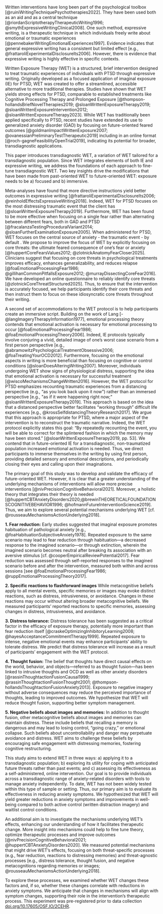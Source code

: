 Written interventions have long been part of the psychological toolbox [@ruiniWritingTechniquePsychotherapies2022].
They have been used both as an aid and as a central technique [@riordanScriptotherapyTherapeuticWriting1996; @smythExpressiveWritingClinical2008].
One such method, expressive writing, is a therapeutic technique in which individuals freely write about emotional or traumatic experiences [@pennebakerWritingEmotionalExperiences1997].
Evidence indicates that general expressive writing has a consistent but limited effect [e.g., @frattaroliExperimentalDisclosureIts2006].
However, there is evidence that expressive writing is highly effective in specific contexts.

Written Exposure Therapy (WET) is a structured, brief intervention designed to treat traumatic experiences of individuals with PTSD through expressive writing.
Originally developed as a focused application of imaginal exposure (IE) for PTSD, WET was created to offer a streamlined, accessible alternative to more traditional therapies.
Studies have shown that WET yields strong effects for PTSD, comparable to established treatments like Cognitive Processing Therapy and Prolonged Exposure [@thompson-hollandsBriefNovelTherapies2019; @sloanWrittenExposureTherapy2019; @sloanWrittenExposureIntervention2012; @sloanWrittenExposureTherapy2023].
While WET has traditionally been applied specifically to PTSD, recent studies have extended its use to generalized anxiety disorder (GAD) by focusing on future-oriented feared outcomes [@goldmanImpactWrittenExposure2007; @ovanessianPreliminaryTestTherapeutic2019] including in an online format [@roch-gagneFeasibilityOpenTrial2019], indicating its potential for broader, transdiagnostic applications.

This paper introduces transdiagnostic WET, a variation of WET tailored for a transdiagnostic population.
Since WET integrates elements of both IE and expressive writing, we address the foundations of each approach to fine-tune transdiagnostic WET.
Two key insights drive the modifications that have been made from past-oriented WET to future-oriented WET: exposure needs to be a) focused and b) immersive.

Meta-analyses have found that more directive instructions yield better outcomes in expressive writing [@frattaroliExperimentalDisclosureIts2006; @reinholdEffectsExpressiveWriting2018].
Indeed, WET for PTSD focuses on the most distressing traumatic event that the client has [@sloanWrittenExposureTherapy2019].
Furthermore, WET has been found to be more effective when focusing on a single fear rather than alternating between different fears, both in GAD and PTSD [@fracalanzaTestingProceduralVariant2014; @sloanFurtherExaminationExposure2005].
When administered for PTSD, WET focuses on the central source of anxiety - the traumatic event - by default .
We propose to improve the focus of WET by explicitly focusing on core threats: the ultimate feared consequence of one's fear or anxiety [@huppertCoreFearsValues2012; @zlotnickAnatomyFearCloser2025].
Clinicians suggest that focusing on core threats in psychological treatments improves efficacy, enhances generalizability, and reduces relapse 
[@foaEmotionalProcessingFear1986; @gillihanCommonPitfallsExposure2012; @murrayDissectingCoreFear2016].
We have developed an online questionnaire to reliably identify core threats [@zlotnickCoreThreatStructured2025].
Thus, to ensure that the intervention is accurately focused, we help participants identify their core threats and then instruct them to focus on these idiosyncratic core threats throughout their writing.

A second set of accommodations to the WET protocol is to help participants create an immersive script.
Building on the work of Lang [-@langImageryTherapyInformation1977], emotional processing theory contends that
emotional activation is necessary for emotional processing to occur [@foaEmotionalProcessingFear1986; @foaEmotionalProcessingTheory2006].
Indeed, IE protocols typically involve conjuring a vivid, detailed image of one's worst case scenario from a first person perspective [e.g., @abramowitzPsychologicalTreatmentObsessive2006; @foaTreatingYourOCD2012].
Furthermore, focusing on the emotional aspects in writing is more beneficial than focusing on cognitive or control conditions [@sloanDoesAlteringWriting2007].
Moreover, individuals undergoing WET show signs of physiological distress, supporting the idea that emotional activation is necessary for successful treatment [@wiscoMechanismsChangeWritten2016].
However, the WET protocol for PTSD emphasizes recounting traumatic experiences from a distancing perspective (e.g., "as you look back upon it now") rather than an immersed perspective [e.g., "as if it were happening right now;" @sloanWrittenExposureTherapy2019].
This approach is based on the idea that a distanced perspective better facilitates "working through" difficult life experiences [e.g., @krossSelfdistancingTheoryResearch2017].
We argue that this approach is appropriate for PTSD, where a major aspect of the intervention is to reconstruct the traumatic narrative.
Indeed, the WET protocol explicitly states this goal: "By repeatedly recounting the event, you will be able to correct for the splintered fashion in which the memory may have been stored." [@sloanWrittenExposureTherapy2019, pp. 53].
We contend that in future-oriented IE for a transdiagnostic, non-traumatized population increased emotional activation is needed.
Thus, we direct participants to immerse themselves in the writing by using first person, providing detailed sensory and emotional descriptions, and periodically closing their eyes and calling upon their imaginations.

The primary goal of this study was to develop and validate the efficacy of future-oriented WET.
However, it is clear that a greater understanding of the underlying mechanisms of interventions will allow more precise interventions [@nivPrecisionCognitiveBehavioral2021].
Moreover, a holistic theory that integrates their theory is needed [@huppertCBTAnxietyDisorders2020;@brewinTHEORETICALFOUNDATIONSCOGNITIVEBEHAVIOR1996; @hofmannFutureInterventionScience2019].
Thus, we aim to explore several potential mechanisms underlying WET [cf. @rousseauMechanismsActionUnderlying2018].

**1. Fear reduction:**
Early studies suggested that imaginal exposure promotes habituation of pathological anxiety [e.g., @foaHabituationSubjectiveAnxiety1978].
Repeated exposure to the same scenario may lead to fear reduction through habituation—a decreased response to the imagined scenario—or through extinction, wherein the imagined scenario becomes neutral after breaking its association with an aversive stimulus [cf. @cooperEmpiricalReviewPotential2017].
Fear reduction was assessed through self-reported responses to the imagined scenario before and after the intervention, measured both within and across sessions [see @foaEmotionalProcessingFear1986; @ruppEmotionalProcessingTheory2017].

**2. Specific reactions to flashforward images**
While metacognitive beliefs apply to all mental events, specific memories or images may evoke distinct reactions, such as distress, intrusiveness, or avoidance.
Changes in these reactions may occur without altering broader metacognitive beliefs.
We measured participants' reported reactions to specific memories, assessing changes in distress, intrusiveness, and avoidance.

**3. Distress tolerance:**
Distress tolerance has been suggested as a critical factor in the efficacy of exposure therapy, potentially more important than fear reduction itself [@craskeOptimizingInhibitoryLearning2008; @hayesAcceptanceCommitmentTherapy1999].
Repeated exposure to intense, negative emotional events may enhance participants' ability to tolerate distress.
We predict that distress tolerance will increase as a result of participants’ engagement with the WET protocol.

**4. Thought fusion:**
The belief that thoughts have direct causal effects on the world, behavior, and objects—referred to as thought fusion—has been linked to intrusive thoughts and OCD as well as other anxiety disorders [@rassinThoughtactionFusionCausal1999; @rassinThoughtactionFusionThought2001; @thompson-hollandsThoughtactionFusionAnxiety2013].
Exposure to negative imagery without adverse consequences may reduce the perceived importance of thoughts, leading to improved outcomes.
We hypothesize that WET will reduce thought fusion, supporting better symptom management.

**5. Negative beliefs about images and memories:**
In addition to thought fusion, other metacognitive beliefs about images and memories can maintain distress.
These include beliefs that recalling a memory is dangerous and may lead to losing control, "going crazy," or emotional collapse.
Such beliefs about uncontrollability and danger may perpetuate avoidance and distress.
WET aims to challenge these beliefs by encouraging safe engagement with distressing memories, fostering cognitive restructuring.

This study aims to extend WET in three ways: a) applying it to a transdiagnostic population; b) exploring its utility for coping with anticipated future threats rather than past events; and c) assessing its effectiveness as a self-administered, online intervention.
Our goal is to provide individuals across a transdiagnostic range of anxiety-related disorders with tools to manage anxiety independently.
To date, WET has not been widely tested within this type of sample or setting.
Thus, our primary aim is to evaluate its effectiveness in reducing anxiety symptoms.
We hypothesized that WET will yield greater reductions in anxiety symptoms and improvements in well-being compared to both active control (written distraction imagery) and waitlist control conditions.

An additional aim is to investigate the mechanisms underlying WET’s effects, enhancing our understanding of how it facilitates therapeutic change.
More insight into mechanisms could help to fine tune theory, optimize therapeutic processes and improve outcomes [@nivPrecisionCognitiveBehavioral2021; @huppertCBTAnxietyDisorders2020].
We measured potential mechanisms that might drive WET’s effects, focusing on both threat-specific processes (e.g., fear reduction, reactions to distressing memories) and threat-agnostic processes [e.g., distress tolerance, thought fusion, and negative metacognitions regarding memories or images; @rousseauMechanismsActionUnderlying2018].

To explore these processes, we examined whether WET changes these factors and, if so, whether these changes correlate with reductions in anxiety symptoms.
We anticipate that changes in mechanisms will align with symptom changes, supporting their role in the intervention’s therapeutic process.
This experiment was pre-registered prior to data collection [doi.org/10.17605/OSF.IO/2CEHR](https://doi.org/10.17605/OSF.IO/2CEHR).
